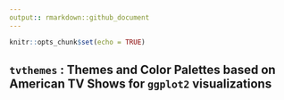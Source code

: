```yaml
---
output:: rmarkdown::github_document
---
```


```r
knitr::opts_chunk$set(echo = TRUE)
```

## `tvthemes` : Themes and Color Palettes based on American TV Shows for `ggplot2` visualizations

